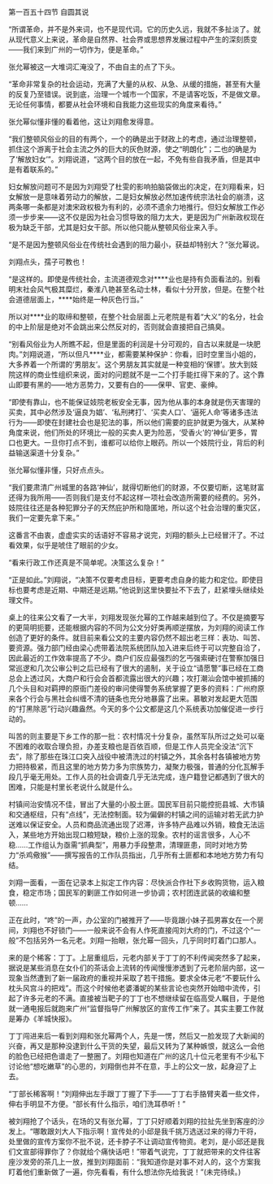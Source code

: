 

第一百五十四节 自圆其说

“所谓革命，并不是外来词，也不是现代词。它的历史久远，我就不多扯淡了。就从现代意义上来说，革命是自然界、社会界或思想界发展过程中产生的深刻质变――我们来到广州的一切作为，便是革命。”

张允幂被这一大堆词汇淹没了，不由自主的点了下头。

“革命非常复杂的社会运动，充满了大量的从权、从急、从缓的措施，甚至有大量的反复乃至错误。说到底，治理一个城市一个国家，不是请客吃饭，不是做文章。无论任何事情，都要从社会环境和自我能力这些现实的角度来看待。”

张允幂似懂非懂的看着他，这让刘翔愈发得意。

“我们整顿风俗业的目的有两个，一个的确是出于财政上的考虑，通过治理整顿，抓住这个游离于社会主流之外的巨大的灰色财源，使之“明朗化”；二也的确是为了‘解放妇女’”。刘翔说道，“这两个目的放在一起，不免有些自我矛盾，但是其中是有着联系的。”

妇女解放问题可不是因为刘翔受了杜雯的影响拍脑袋做出的决定，在刘翔看来，妇女解放一是意味着劳动力的解放，二是妇女解放必然加速传统宗法社会的崩溃，这两条哪一条都是对澳宋政权极为有利的，必须不遗余力地推行。但妇女解放工作必须一步步来――这不仅是因为社会习惯导致的阻力太大，更是因为广州新政权现在极为缺乏干部，尤其是妇女干部。所以他只能从整顿风俗业来入手。

“是不是因为整顿风俗业在传统社会遇到的阻力最小，获益却特别大？”张允幂说。

刘翔点头，孺子可教也！

“是这样的。即使是传统社会，主流道德观念对****业也是持有负面看法的。别看明末社会风气极其糜烂，秦淮八艳甚至名动士林，看似十分开放，但是。在整个社会道德层面上，****始终是一种灰色行当。”

所以对****业的取缔和整顿，在整个社会层面上元老院是有着“大义”的名分，社会的中上阶层是绝对不会跳出来公然反对的，否则就会直接把自己搞臭。

“别看风俗业为人所瞧不起，但是里面的利润是十分可观的，自古以来就是一块肥肉。”刘翔说道，“所以但凡****业，都需要某种保护：你看，旧时空里当小姐的，大多养着一个所谓的‘男朋友’。这个男朋友其实就是一种变相的‘保镖’。放大到妓院这样的商业性组织来说，面对的问题就不是一二个打手能扛得下来的了。这个靠山即要有黑的――地方恶势力，又要有白的――保甲、官吏、豪绅。

“即使有靠山，也不能保证妓院老板安全无事，因为他从事的本身就是伤天害理的买卖，其中必然涉及‘逼良为娼’、‘私刑拷打’、‘买卖人口’、‘逼死人命‘等诸多违法行为――即使在封建社会也是犯法的事，所以他们需要的庇护就更为强大，从某种角度来说，他们所处的环境比一般的买卖人更为险恶，‘受香火’的‘神仙’更多，胃口也更大。一旦你打点不到，谁都可以给你上眼药。所以一个妓院行业，背后的利益输送渠道十分复杂。”

张允幂似懂非懂，只好点点头。

“我们要肃清广州城里的各路‘神仙’，就得切断他们的财源，不仅要切断，这笔财富还得为我所用――否则我们是支付不起这样一项社会改造所需要的经费的。另外，妓院往往还是各种犯罪分子的天然庇护所和隐匿地，所以这个社会治理的重灾区，我们一定要先拿下来。”

这番言不由衷，虚虚实实的话语好不容易才说完，刘翔的额头上已经冒汗了。不过看效果，似乎是唬住了眼前的少女。

“看来行政工作还真是不简单呢。决策这么复杂！”

“正是如此。”刘翔说，“决策不仅要考虑目标，更要考虑自身的能力和定位。即使目标也要考虑是近期、中期还是远期。”他说到这里快要扯不下去了，赶紧埋头继续处理文件。

桌上的往来公文看了一大半，刘翔发现张允幂的工作越来越到位了。不仅是摘要写的更简明扼要，还能根据内容的不同为公文分好类再顺逆摆放，为刘翔的阅读工作创造了更好的条件。就目前来看公文的主要内容仍然不超出老三样：表功、叫苦、要资源。强力部门经由梁心虎带着法院系统团队加入进来后终于可以完整自洽了，因此最近的工作效率提高了不少。商户们反应最强烈的乞丐强索硬讨在警察加强日常巡逻和几次公审公判之后已经有了很大的遏制，关于设立“请愿警”事已经在工商总会上透过风，大商户和行会会首都流露出很大的兴趣；攻打潮汕会馆中被抓捕的几个头目和对羁押的原衙门差役的审问使得警务系统掌握了更多的资料：广州府原来各个行会与黑社会纠缠不清的链条也充分地暴露了出来。慕敏对发起更大范围的“打黑除恶”行动兴趣盎然。今天的多个公文都是这几个系统表功加催促进一步行动的。

叫苦的则主要是下乡工作的那一批：农村情况十分复杂，虽然军队所过之处可以毫不困难的收取合理负担，办差支粮也是百依百顺，但是工作人员完全没法“沉下去”，除了那些在珠江口突入战役中被清洗过的村镇之外，其余各村各镇被地方势力把持极紧，而且这里的地方势力多为宗族势力，凝聚力极强，普通的分化瓦解手段几乎毫无用处。工作人员的社会调查几乎无法完成，连户籍登记都遇到了很大的困难，只能是村里长老说什么就是什么。

村镇间治安情况不佳，冒出了大量的小股土匪。国民军目前只能控扼县城、大市镇和交通枢纽，只有“点线”，无法控制面。较为偏僻的村镇之间的运输对若无武力护送难以保证安全。人员和商品流通出现了迟滞，许多特产品难以外销，粮食无法运入，某些地方开始出现口粮短缺，粮价上涨的现象。农村的谣言很多，人心不稳……工作组认为亟需“抓典型”，用暴力手段整肃，清理匪患，同时对地方势力“杀鸡儆猴”――撰写报告的工作队员指出，几乎所有土匪都和本地地方势力有勾结。

刘翔一面看，一面在记录本上拟定工作内容：尽快派合作社下乡收购货物，运入粮食，稳定市场；国民军的剿匪工作如何进一步协调；农村团连武装的收编和整顿……

正在此时，“咚”的一声，办公室的门被推开了――毕竟跟小妹子孤男寡女在一个房间，刘翔也不好锁门――一般来说不会有人作死直接闯刘大府的门，不过这个“一般”不包括另外一名元老。刘翔一抬眼，张允幂一回头，几乎同时盯着门口那人。

来的是个稀客：丁丁。上层重组后，元老内部关于丁丁的不利传闻突然多了起来，据说是某些消息在女仆们的茶话会上流转的传闻慢慢渗透到了元老阶层内部，这一现象当然遭到了新一届政府的重视并采取了若干措施。要求全体元老“不要玩什么枕头风宫斗的把戏”。而这个时候他老婆潘妮的某些言论也突然开始暗中流传，引起了许多元老的不满。直接被当靶子的丁丁也不想继续留在临高受人瞩目，于是他就一通电报后就跑来广州“监督指导广州解放区的宣传工作”来了。其实主要工作就是筹办《羊城快报》。

丁丁闯进来后一看到刘翔和张允幂两个人，先是一愣，然后又一脸发现了大新闻的兴奋，再又是那种没逮到什么干货的失望，最后又转为了某种嫉恨，就这么一会他的脸色已经把色谱走了一整圈了。刘翔也知道在广州的这几十位元老里有不少私下讨论他“想吃嫩草”的心思的，刘翔倒也并不在意，手上的公文一放，起身迎了上去。

“丁部长稀客啊！”刘翔伸出左手跟丁丁握了下手――丁丁右手胳臂夹着一些文件，伸右手明显不方便。“部长有什么指示，咱们洗耳恭听！”

被刘翔抢了个话头，在场的又有张允幂，丁丁只好顺着刘翔的拉扯先坐到客座的沙发上。“哪敢跟刘大人下指示啊！宣传处的小邱是我千挑万选送过来的得力干将，处里做的宣传方案你不批不说，还卡脖子不让调动宣传物资。老刘，是小邱还是我们文宣部得罪你了？你就给个痛快话吧！”带着气说完，丁丁就把带来的文件往客座沙发旁的茶几上一放，推到刘翔面前：“我知道你是对事不对人的，这个方案我盯着他们重新做了一遍，你先看看，有什么想法你先给我说！”(未完待续。)

